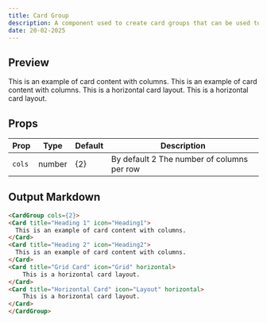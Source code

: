 ```yaml
---
title: Card Group
description: A component used to create card groups that can be used to display multiple cards in a compact and organized way.
date: 20-02-2025
---
```


## Preview

<CardGroup cols={2}>
<Card title="Heading 1" icon="Heading1">
  This is an example of card content with columns.
</Card>
<Card title="Heading 2" icon="Heading2">
  This is an example of card content with columns.
</Card>
<Card title="Grid Card" icon="Grid" horizontal>
    This is a horizontal card layout.
</Card>
<Card title="Horizontal Card" icon="Layout" horizontal>
    This is a horizontal card layout.
</Card>
</CardGroup>

## Props

| Prop          | Type     | Default | Description                                             |
| ------------- | -------- | ------- | ------------------------------------------------------- |
| `cols`       | number | {2}    | By default 2 The number of columns per row                                |

## Output Markdown

```markdown
<CardGroup cols={2}>
<Card title="Heading 1" icon="Heading1">
  This is an example of card content with columns.
</Card>
<Card title="Heading 2" icon="Heading2">
  This is an example of card content with columns.
</Card>
<Card title="Grid Card" icon="Grid" horizontal>
    This is a horizontal card layout.
</Card>
<Card title="Horizontal Card" icon="Layout" horizontal>
    This is a horizontal card layout.
</Card>
</CardGroup>
```
